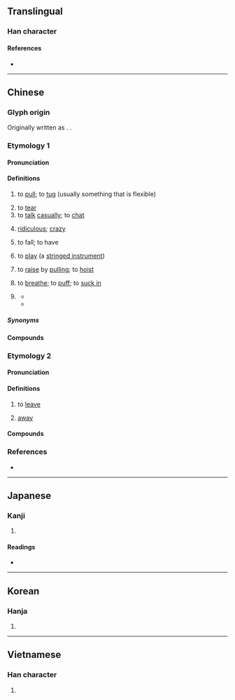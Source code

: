 {{also|撦}}
{{character info}}
==Translingual==

===Han character===
{{Han char|rn=64|rad=手|as=04|sn=7|four=51010|canj=QYLM|ids=⿰扌止}}

====References====
* {{Han ref|kx=0418.230|dkj=11833|dj=0765.200|hdz=31836.040|uh=626F|ud=25199|bh=A7E8|bd=42984}}

----

==Chinese==

===Glyph origin===
{{Han etym}}
Originally written as {{zh-l|*撦}}. {{Han compound|手|止|ls=psc|c1=s|c2=p|t1=hand}}.

===Etymology 1===
{{zh-forms|alt=撦}}
{{rfe|zh}}

====Pronunciation====
{{zh-pron
|m=chě
|ma=Zh-chě.oga
|m-s=ce3
|c=ce2
|c-t=cie2
|h=pfs=chhá
|md=tiē/chiē
|mn=chhé/ml:chhiá
|mn_note=chhé - vernacular; chhiá - literary
|w=2tsha
|x=che3
|mc=y
|oc=y
|cat=v,a
}}

====Definitions====
{{zh-hanzi}}

# to [[pull]]; to [[tug]] (usually something that is flexible)
#: {{zh-x|唔好 扯 住 我 件 衫。|Stop '''pulling''' my shirt.|C}}
# to [[tear]]
# to [[talk]] [[casually]]; to [[chat]]
#: {{zh-co|胡扯|to '''chatter''' idly}}
# [[ridiculous]]; [[crazy]]
#: {{zh-x|今天 看病 要 等 六 個 小時，太 扯 了！|Today, people had to wait for six hours to see the doctor. It's absolutely '''ridiculous'''!}}
# {{lb|zh|dialectal|of weather}} to fall; to have
#: {{zh-co|扯霍閃|to '''have''' lightning|M-S|tr='''ce3''' ho2 san3}}
# {{lb|zh|dialectal}} to [[play]] (a [[stringed instrument]])
# {{lb|zh|Cantonese}} to [[raise]] by [[pull]]ing; to [[hoist]]
#: {{zh-x|扯旗|to '''hoist''' a flag|C}}
# {{lb|zh|Cantonese}} to [[breathe]]; to [[puff]]; to [[suck in]]
#: {{zh-co|扯鼻鼾|to snore|C}}
#: {{zh-co|扯 飛 煙|to '''smoke''' a dart|C}}
# {{lb|zh|Cantonese}} {{zh-short|扯旗|to have an [[erection]]}}
#* {{zh-x|渣 住 對 肥仔 波，攬 住 佢 個 大肚腩，搣 佢 塊 面，真係 諗起 都 扯 扯 地{dei6-2}。||C|ref='''2015''', {{lang|zh|少少肥}}, {{lang|zh|《自修室‧學界嘅蘭桂坊》}}, [https://www.google.com/books/edition/自修室_學界嘅蘭桂坊/ZLeaCgAAQBAJ?hl=en&gbpv=1&pg=PA30 page 30]}}
#* {{zh-x|再 講 多 次，@Firework 即係 阿 威，碌 鳩 又 黑{hak1} 又 短 又 多 毛，明明 扯 咗 都 好似 未 扯 咁{gam2}，啲 鳩毛 長 到 遮 住 個 龜{gwai1}頭，要 細心 啲 睇 先 隱約 見 到{dou3-2} 頭頂 個 嘴仔。||C|ref='''2016''' September 30, {{lang|zh|于日辰}}, {{lang|zh|倫敦金2之《潛龍勿用》}}, [https://books.google.com/books?id=owYVEAAAQBAJ&pg=PA80 page 80]}}

=====Synonyms=====
{{zh-dial|拉}}
{{zh-dial|拉-2}}
{{zh-dial|勃起}}

====Compounds====
{{zh-der|丟輪扯砲|弓兒扯滿|七拉八扯|丟連扯|嘮扯|扯謊撩白|扯談|扯白|扯三拉四|扯閑盤兒|拉扯|扯平|扯後腿|扳扯|扯不清|扯破|攀扯|扯呼|扯手扯腳|扯底線|扯縴|扯閑篇|推三扯四|扯筋|扯麵|扯勸|撏綿扯絮|扯尾巴|扯臊|扯篷拉縴|拖扯|扯淡|扯皮弄筋|扯皮|瞎扯|扯撮|扯篷|扯是搬非|扯落|牽扯|扯拉|扯扯拽拽|瞎扯臊|扯架子|扯扯連連|扯牛尾巴|扯直|扯簸箕|白扯|扯順風旗|東扯西拽|揪扯|扯手|拉拉扯扯|拉三扯四|扯倒|扯著脖子|扯頭|扯曳|東拉西扯|殺雞扯脖|扯謊|扯開嗓子|扯鈴|扯爛汙|扯票|扯住|扯平點|扯腿|扯閒白|撏扯|捽扯|扯空砑光|扯破臉皮|扯弓搭箭|鬼扯淡|胡拉混扯|胡扯|胡支扯葉|鬼扯腿|鬼扯|順風扯旗|鬼扯蛋|閒扯淡|閒扯|連扯跟頭}}

===Etymology 2===
{{zh-forms|alt=跙}}

====Pronunciation====
{{zh-pron
|c=ce2
|cat=v
}}

====Definitions====
{{zh-hanzi}}

# {{lb|zh|Cantonese}} to [[leave]]
#: {{zh-x|凳 都 未 坐 暖 就 扯？|Your seat isn't even warm yet, and you're '''leaving'''?|C}}
#: {{zh-x|你 扯 啦，唔好 煩 住 我。|'''Leave''' and stop bothering me.|C}}
# {{lb|zh|Cantonese}} [[away]]
#: {{zh-co|拎 扯|to take '''away'''|C}}

====Compounds====
{{zh-der|返扯|扯記|扯人|革扯}}

===References===
* {{R:yue:Hanzi}}

{{zh-cat|Intermediate}}

----

==Japanese==

===Kanji===
{{ja-kanji|grade=|rs=手04}}

# {{rfdef|ja|sort=手04}}

====Readings====
* {{ja-readings|on=[[た]] (ta), [[しゃ]] (sha)|kun=[[ひく]] (hiku)}}

----

==Korean==

===Hanja===
{{ko-hanja|hangeul=차|eumhun=|rv=cha|mr=ch'a|y=cha}}

# {{rfdef|ko|sort=手04}}

----

==Vietnamese==

===Han character===
{{vi-readings|reading=chải, xả, chẻ, giẫy, xới, chỉ, xé, xẻ, xởi|rs=手04}}

# {{rfdef|vi|sort=手04}}